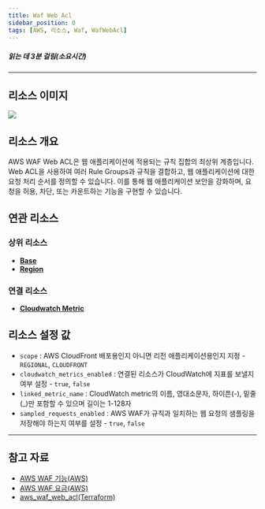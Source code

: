 ```yaml
---
title: Waf Web Acl
sidebar_position: 0
tags: [AWS, 리소스, Waf, WafWebAcl]
---
```





##### 읽는 데 3분 걸림(소요시간)

---

## 리소스 이미지

<img src={icon} />

## 리소스 개요

AWS WAF Web ACL은 웹 애플리케이션에 적용되는 규칙 집합의 최상위 계층입니다. Web ACL을 사용하여 여러 Rule Groups과 규칙을 결합하고, 웹 애플리케이션에 대한 요청 처리 순서를 정의할 수 있습니다. 이를 통해 웹 애플리케이션 보안을 강화하며, 요청을 허용, 차단, 또는 카운트하는 기능을 구현할 수 있습니다.

## 연관 리소스

### 상위 리소스

-   [**Base**](https://docs.cstudio.app/docs/resource/aws/Base/)
-   [**Region**](https://docs.cstudio.app/docs/resource/aws/Base/Region)

### 연결 리소스

-   [**Cloudwatch Metric**](https://docs.cstudio.app/docs/resource/aws/Cloudwatch/Metric)

## 리소스 설정 값

-   `scope` : AWS CloudFront 배포용인지 아니면 리전 애플리케이션용인지 지정 - `REGIONAL`, `CLOUDFRONT`
-   `cloudwatch_metrics_enabled` : 연결된 리소스가 CloudWatch에 지표를 보낼지 여부 설정 - `true`, `false`
-   `linked_metric_name` : CloudWatch metric의 이름, 영대소문자, 하이픈(-), 밑줄(\_)만 포함할 수 있으며 길이는 1-128자
-   `sampled_requests_enabled` : AWS WAF가 규칙과 일치하는 웹 요청의 샘플링을 저장해야 하는지 여부를 설정 - `true`, `false`

---

## 참고 자료

-   [AWS WAF 기능(AWS)](https://aws.amazon.com/ko/waf/features/)
-   [AWS WAF 요금(AWS)](https://aws.amazon.com/ko/waf/pricing/?nc2=type_a)
-   [aws_waf_web_acl(Terraform)](https://registry.terraform.io/providers/hashicorp/aws/latest/docs/resources/waf_web_acl)
